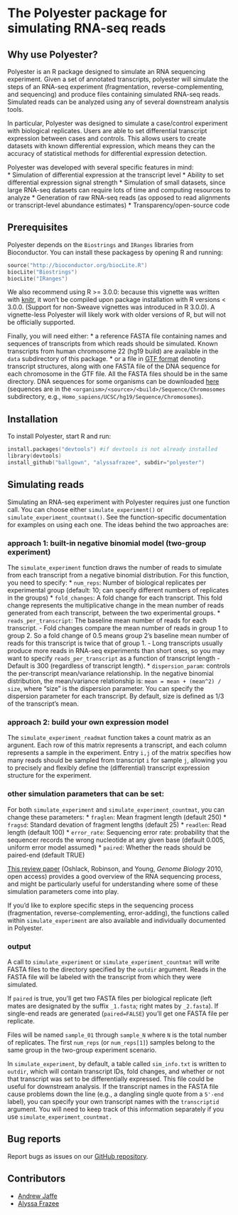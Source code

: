 <!--
%\VignetteEngine{knitr::knitr}
%\VignetteIndexEntry{Simulating RNA-seq reads with Polyester}
-->

# The Polyester package for simulating RNA-seq reads

## Why use Polyester?

Polyester is an R package designed to simulate an RNA sequencing experiment. Given a set of annotated transcripts, polyester will simulate the steps of an RNA-seq experiment (fragmentation, reverse-complementing, and sequencing) and produce files containing simulated RNA-seq reads. Simulated reads can be analyzed using any of several downstream analysis tools. 

In particular, Polyester was designed to simulate a case/control experiment with biological replicates. Users are able to set differential transcript expression between cases and controls. This allows users to create datasets with known differential expression, which means they can the accuracy of statistical methods for differential expression detection.

Polyester was developed with several specific features in mind:  
* Simulation of differential expression at the transcript level
* Ability to set differential expression signal strength
* Simulation of small datasets, since large RNA-seq datasets can require lots of time and computing resources to analyze
* Generation of raw RNA-seq reads (as opposed to read alignments or transcript-level abundance estimates)
* Transparency/open-source code

## Prerequisites

Polyester depends on the `Biostrings` and `IRanges` libraries from Bioconductor. You can install these packagess by opening R and running:
```S
source("http://bioconductor.org/biocLite.R")
biocLite("Biostrings")
biocLite("IRanges")
```

We also recommend using R >= 3.0.0: because this vignette was written with [knitr](http://yihui.name/knitr/), it won't be compiled upon package installation with R versions < 3.0.0. (Support for non-Sweave vignettes was introduced in R 3.0.0). A vignette-less Polyester will likely work with older versions of R, but will not be officially supported.

Finally, you will need either:
* a reference FASTA file containing names and sequences of transcripts from which reads should be simulated. Known transcripts from human chromosome 22 (hg19 build) are available in the `data` subdirectory of this package. 
* or a file in [GTF format](http://www.ensembl.org/info/website/upload/gff.html) denoting transcript structures, along with one FASTA file of the DNA sequence for each chromosome in the GTF file. All the FASTA files should be in the same directory. DNA sequences for some organisms can be downloaded [here](http://tophat.cbcb.umd.edu/igenomes.shtml) (sequences are in the `<organism>/<source>/<build>/Sequence/Chromosomes` subdirectory, e.g., `Homo_sapiens/UCSC/hg19/Sequence/Chromosomes`).

## Installation
To install Polyester, start R and run:
```S
install.packages("devtools") #if devtools is not already installed
library(devtools)
install_github("ballgown", "alyssafrazee", subdir="polyester")
```

## Simulating reads

Simulating an RNA-seq experiment with Polyester requires just one function call. You can choose either `simulate_experiment()` or `simulate_experiment_countmat()`. See the function-specific documentation for examples on using each one. The ideas behind the two approaches are:

### approach 1: built-in negative binomial model (two-group experiment)
The `simulate_experiment` function draws the number of reads to simulate from each transcript from a negative binomial distribution. For this function, you need to specify:
* `num_reps`: Number of biological replicates per experimental group (default: 10; can specify different numbers of replicates in the groups)
* `fold_changes`: A fold change for each transcript. This fold change represents the multiplicative change in the mean number of reads generated from each transcript, between the two experimental groups.
* `reads_per_transcript`: The baseline mean number of reads for each transcript. 
    - Fold changes compare the mean number of reads in group 1 to group 2. So a fold change of 0.5 means group 2's baseline mean number of reads for this transcript is twice that of group 1.
    - Long transcripts usually produce more reads in RNA-seq experiments than short ones, so you may want to specify `reads_per_transcript` as a function of transcript length
    - Default is 300 (regardless of transcript length).
* `dispersion_param`: controls the per-transcript mean/variance relationship. In the negative binomial distribution, the mean/variance relationship is: ```mean = mean + (mean^2) / size```, where "size" is the dispersion parameter. You can specify the dispersion parameter for each transcript. By default, size is defined as 1/3 of the transcript's mean.

### approach 2: build your own expression model
The `simulate_experiment_readmat` function takes a count matrix as an argunent. Each row of this matrix represents a transcript, and each column represents a sample in the experiment. Entry `i,j` of the matrix specifies how many reads should be sampled from transcript `i` for sample `j`, allowing you to precisely and flexibly define the (differential) transcript expression structure for the experiment.

### other simulation parameters that can be set:
For both `simulate_experiment` and `simulate_experiment_countmat`, you can change these parameters:
* `fraglen`: Mean fragment length (default 250)
* `fragsd`: Standard devation of fragment lengths (default 25)
* `readlen`: Read length (default 100)
* `error_rate`: Sequencing error rate: probability that the sequencer records the wrong nucleotide at any given base (default 0.005, uniform error model assumed)
* `paired`: Whether the reads should be paired-end (default TRUE)

[This review paper](http://genomebiology.com/2010/11/12/220) (Oshlack, Robinson, and Young, _Genome Biology_ 2010, open access) provides a good overview of the RNA sequencing process, and might be particularly useful for understanding where some of these simulation parameters come into play.

If you'd like to explore specific steps in the sequencing process (fragmentation, reverse-complementing, error-adding), the functions called within `simulate_experiment` are also available and individually documented in Polyester.

### output
A call to `simulate_experiment` or `simulate_experiment_countmat` will write FASTA files to the directory specified by the `outdir` argument. Reads in the FASTA file will be labeled with the transcript from which they were simulated.

If `paired` is true, you'll get two FASTA files per biological replicate (left mates are designated by the suffix `_1.fasta`; right mates by `_2.fasta`). If single-end reads are generated (`paired=FALSE`) you'll get one FASTA file per replicate. 

Files will be named `sample_01` through `sample_N` where `N` is the total number of replicates. The first `num_reps` (or `num_reps[1]`) samples belong to the same group in the two-group experiment scenario. 

In `simulate_experiment`, by default, a table called `sim_info.txt` is written to `outdir`, which will contain transcript IDs, fold changes, and whether or not that transcript was set to be differentially expressed. This file could be useful for downstream analysis. If the transcript names in the FASTA file cause problems down the line (e.g., a dangling single quote from a `5'-end` label), you can specify your own transcript names with the `transcriptid` argument. You will need to keep track of this information separately if you use `simulate_experiment_countmat.`

## Bug reports
Report bugs as issues on our [GitHub repository](https://github.com/alyssafrazee/polyester). 

## Contributors
* [Andrew Jaffe](https://github.com/andrewejaffe)
* [Alyssa Frazee](https://github.com/alyssafrazee)
